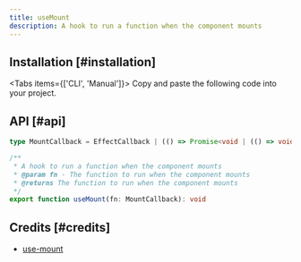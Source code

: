 ```yaml
---
title: useMount
description: A hook to run a function when the component mounts
---
```


## Installation [#installation]

<Tabs items={['CLI', 'Manual']}>
  <Tab>
    <InstallCLI value='use-mount' />
  </Tab>
  <Tab>
    Copy and paste the following code into your project.
    <RegistrySourceCode value='use-mount' />
  </Tab>
</Tabs>

## API [#api]

```ts
type MountCallback = EffectCallback | (() => Promise<void | (() => void)>)

/**
 * A hook to run a function when the component mounts
 * @param fn - The function to run when the component mounts
 * @returns The function to run when the component mounts
 */
export function useMount(fn: MountCallback): void
```

## Credits [#credits]

- [use-mount](https://ahooks.js.org/hooks/use-mount)
